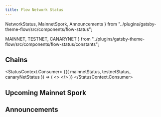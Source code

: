 ```yaml
---
title: Flow Network Status
---
```


  NetworkStatus,
  MainnetSpork,
  Announcements
} from "../plugins/gatsby-theme-flow/src/components/flow-status";


  MAINNET,
  TESTNET,
  CANARYNET
} from "../plugins/gatsby-theme-flow/src/components/flow-status/constants";

## Chains

<StatusContext.Consumer>
  {({ mainnetStatus, testnetStatus, canaryNetStatus }) => (
    <>
      <NetworkStatus
        status={mainnetStatus}
        networkName={MAINNET}
        networkVersion="16"
        versionUrl=""
        nextSporkDate="April, 2022"
      />
      <NetworkStatus
        status={testnetStatus}
        networkName={TESTNET}
        networkVersion="33"
        versionUrl=""
        nextSporkDate="April, 2022"
      />
      <NetworkStatus
      status={canaryNetStatus}
        networkName={CANARYNET}
        networkVersion="12"
        versionUrl=""
        nextSporkDate="March, 2022"
      />
    </>
  )}
</StatusContext.Consumer>

## Upcoming Mainnet Spork

<MainnetSpork />

## Announcements

<Announcements />
